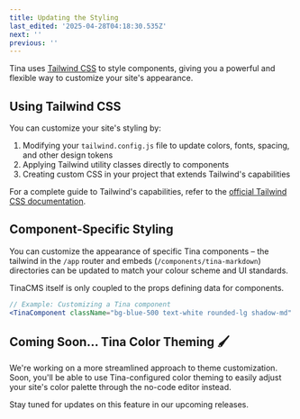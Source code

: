 ```yaml
---
title: Updating the Styling
last_edited: '2025-04-28T04:18:30.535Z'
next: ''
previous: ''
---
```


Tina uses [Tailwind CSS](https://tailwindcss.com/) to style components, giving you a powerful and flexible way to customize your site's appearance.

## Using Tailwind CSS

You can customize your site's styling by:

1. Modifying your `tailwind.config.js` file to update colors, fonts, spacing, and other design tokens
2. Applying Tailwind utility classes directly to components
3. Creating custom CSS in your project that extends Tailwind's capabilities

For a complete guide to Tailwind's capabilities, refer to the [official Tailwind CSS documentation](https://tailwindcss.com/docs).

## Component-Specific Styling

You can customize the appearance of specific Tina components – the tailwind in the `/app` router and embeds (`/components/tina-markdown`) directories can be updated to match your colour scheme and UI standards.

TinaCMS itself is only coupled to the props defining data for components.

```jsx
// Example: Customizing a Tina component
<TinaComponent className="bg-blue-500 text-white rounded-lg shadow-md" />
```

## Coming Soon... Tina Color Theming 🖌️

We're working on a more streamlined approach to theme customization. Soon, you'll be able to use Tina-configured color theming to easily adjust your site's color palette through the no-code editor instead.

Stay tuned for updates on this feature in our upcoming releases.
